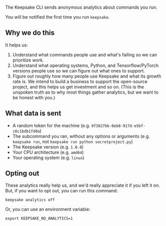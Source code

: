 
<DocsLayout title="Analytics">


The Keepsake CLI sends anonymous analytics about commands you run.

You will be notified the first time you run `keepsake`.

## Why we do this

It helps us:

1. Understand what commands people use and what's failing so we can prioritize work.
2. Understand what operating systems, Python, and Tensorflow/PyTorch versions people use so we can figure out what ones to support.
3. Figure out roughly how many people use Keepsake and what its growth rate is. We intend to build a business to support the open-source project, and this helps us get investment and so on. (This is the unspoken truth as to why most things gather analytics, but we want to be honest with you.)

## What data is sent

- A random token for the machine (e.g. `9f3027bb-0eb8-917d-e5bf-c6c1bdb1fd0a`)
- The subcommand you ran, without any options or arguments (e.g. `keepsake run`, not `keepsake run python secretproject.py`)
- The Keepsake version (e.g. `1.0.0`)
- Your CPU architecture (e.g. `amd64`)
- Your operating system (e.g. `linux`)

## Opting out

These analytics really help us, and we'd really appreciate it if you left it on. But, if you want to opt out, you can run this command:

```
keepsake analytics off
```

Or, you can use an environment variable:

```
export KEEPSAKE_NO_ANALYTICS=1
```

</DocsLayout>
